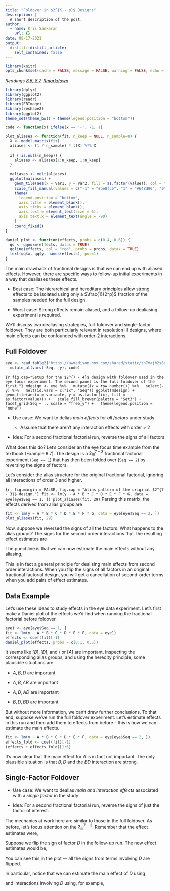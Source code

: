 ```yaml
---
title: "Foldover in $2^{K - p}$ Designs"
description: |
  A short description of the post.
author:
  - name: Kris Sankaran
    url: {}
date: 08-17-2021
output:
  distill::distill_article:
    self_contained: false
---
```


```r
library(knitr)
opts_chunk$set(cache = FALSE, message = FALSE, warning = FALSE, echo = TRUE)
```

_Readings [8.6, 8.7](), [Rmarkdown]()_


```r
library(dplyr)
library(ggplot2)
library(readr)
library(EBImage)
library(reshape2)
library(ggplot2)
theme_set(theme_bw() + theme(legend.position = "bottom"))
```

```r
code <- function(x) ifelse(x == '-', -1, 1)

plot_aliases <- function(fit, n_keep = NULL, n_sample=8) {
  X <- model.matrix(fit)
  aliases <- (1 / n_sample) * t(X) %*% X
  
  if (!is.null(n_keep)) {
    aliases <- aliases[1:n_keep, 1:n_keep]
  }
  
  maliases <- melt(aliases)
  ggplot(maliases) +
    geom_tile(aes(x = Var1, y = Var2, fill = as.factor(value)), col = "black") +
    scale_fill_manual(values = c("-1" = "#be8fc5", "1" = "#648d90", "0" = "#e3e6e3")) +
    theme(
      legend.position = "bottom",
      axis.title = element_blank(),
      axis.ticks = element_blank(),
      axis.text = element_text(size = 6),
      axis.text.x = element_text(angle = -90)
    ) +
    coord_fixed()
}

daniel_plot <- function(effects, probs = c(0.4, 0.6)) { 
  qq <- qqnorm(effects, datax = TRUE)
  qqline(effects, col = "red", probs = probs, datax = TRUE)
  text(qq$x, qq$y, names(effects), pos=1)
}
```
The main drawback of fractional designs is that we can end up with aliased
effects. However, there are specific ways to follow-up initial experiments in a
way that dealiases these effects.

* Best case: The hierarchical and hereditary principles allow strong effects to
be isolated using only a $\frac{1}{2^p}$ fraction of the samples needed for the
full design.

* Worst case: Strong effects remain aliased, and a follow-up dealiasing
experiment is required.

We’ll discuss two dealiasing strategies, full-foldover and single-factor
foldover. They are both particularly relevant in resolution III designs, where
main effects can be confounded with order-2 interactions.

## Full Foldover

```r
eye <- read_table2("https://uwmadison.box.com/shared/static/zh7majh2s6gesnu6f27fl17ncqfuwzev.txt") %>%
  mutate_at(vars(-Seq, -y), code)
```

```{r fig.cap="Setup for the $2^{7 - 4}$ design with foldover used in the eye focus experiment. The second panel is the full foldover of the first."}
mdesign <- eye %>%
  mutate(ix = row_number()) %>%
  select(-y) %>%
  melt(id.vars = c("ix", "Seq"))
ggplot(mdesign) +
  geom_tile(aes(x = variable, y = as.factor(ix), fill = as.factor(value))) +
  scale_fill_brewer(palette = "Set3") +
  facet_grid(Seq ~ ., scale = "free_y") +
  theme(legend.position = "none")
```

* Use case: We want to delias *main effects* for *all factors* under study

	* Assume that there aren’t any interaction effects with order > 2
	
* Idea: For a second fractional factorial run, reverse the signs of all factors

What does this do? Let’s consider an the eye focus time example from the
textbook (Example 8.7). The design is a $2^{7 - 3}_{III}$ fractional factorial
experiment (`Seq == 1`) that has then been folded over (`Seq == 2`) by reversing
the signs of factors.

Let’s consider the alias structure for the original fractional factorial,
ignoring all interactions of order 3 and higher.

```{r, fig.margin = FALSE, fig.cap = "Alias pattern of the original $2^{7 - 3}$ design."}
fit <- lm(y ~ A * B * C * D * E * F * G, data = eye[eye$Seq == 1, ])
plot_aliases(fit, 29)
```
Parsing this matrix, the effects derived from alias groups are
\begin{align*}
[A] = A + BD + CE + FG \\
[B] = B + AD + CF + EG \\
[C] = C + AE + BF + DG \\
[D] = D + AB + CG + EF \\
[E] = E + AC + BG + DF \\
[F] = F + BC + BG + DE \\
[G] = G + CD + BE + AF
\end{align*}

```r
fit <- lm(y ~ A * B * C * D * E * F * G, data = eye[eye$Seq == 2, ])
plot_aliases(fit, 29)
```

Now, suppose we reversed the signs of all the factors. What happens to the alias
groups? The signs for the second order interactions flip! The resulting effect
estimates are
\begin{align*}
[A]^{fold} = A - BD - CE - FG \\
[B]^{fold} = B - AD - CF - EG \\
[C]^{fold} = C - AE - BF - DG \\
[D]^{fold} = D - AB - CG - EF \\
[E]^{fold} = E - AC - BG - DF \\
[F]^{fold} = F - BC - BG - DE \\
[G]^{fold} = G - CD - BE - AF
\end{align*}



The punchline is that we can now estimate the main effects without any aliasing,
\begin{align*}
A = \frac{1}{2}\left(\left[A\right] + \left[A\right]^{fold}\right) \\
B = \frac{1}{2}\left(\left[B\right] + \left[B\right]^{fold}\right) \\
C = \frac{1}{2}\left(\left[C\right] + \left[C\right]^{fold}\right) \\
D = \frac{1}{2}\left(\left[D\right] + \left[D\right]^{fold}\right) \\
E = \frac{1}{2}\left(\left[E\right] + \left[E\right]^{fold}\right) \\
F = \frac{1}{2}\left(\left[F\right] + \left[F\right]^{fold}\right) \\
G = \frac{1}{2}\left(\left[G\right] + \left[G\right]^{fold}\right) \\
\end{align*}

This is in fact a general principle for dealising main effects from second order
interactions. When you flip the signs of all factors in an original fractional
factorial design, you will get a cancellation of second-order terms when you add
pairs of effect estimates.

## Data Example

Let’s use these ideas to study effects in the eye data experiment. Let's first
make a Daniel plot of the effects we'd find when running the fractional
factorial before foldover.

```r
eye1 <- eye[eye$Seq == 1, ]
fit <- lm(y ~ A * B * C * D * E * F, data = eye1)
effects <- coef(fit)[-1]
daniel_plot(effects, probs = c(0.1, 0.5))
```
It seems like $\left[B\right], \left[D\right]$, and / or $\left[A\right]$ are
important. Inspecting the corresponding alias groups, and using the heredity
principle, some plausible situations are

* $A, B, D$ are important

* $A, B, AB$ are important

* $A, D, AD$ are important

* $B, D, BD$ are important

But without more information, we can't draw further conclusions. To that end,
suppose we've run the full foldover experiment. Let's estimate effects in this
run and then add them to effects from before -- this is how we can estimate the
main effects.

```r
fit <- lm(y ~ A * B * C * D * E * F, data = eye[eye$Seq == 2, ])
effects_fold <- coef(fit)[-1]
(effects + effects_fold)[1:6]
```

It's now clear that the main effect for $A$ is in fact not important. The only
plausible situation is that $B, D$ and the $BD$ interaction are strong.

## Single-Factor Foldover

* Use case: We want to dealias *main and interaction effects* associated with a
*single factor* in the study

* Idea: For a second fractional factorial run, reverse the signs of just the
factor of interest.

The mechanics at work here are similar to those in the full foldover. As before,
let’s focus attention on the $2^{7 - 3}_{III}$.  Remember that the effect
estimates were,
\begin{align*}
[A] = A + BD + CE + FG \\
[B] = B + AD + CF + EG \\
[C] = C + AE + BF + DG \\
[D] = D + AB + CG + EF \\
[E] = E + AC + BG + DF \\
[F] = F + BC + BG + DE \\
[G] = G + CD + BE + AF
\end{align*}

Suppose we flip the sign of factor $D$ in the follow-up run. The new effect
estimates would be,
\begin{align*}
[A]^{fold} &= A - BD + CE + FG \\
[B]^{fold} &= B - AD + CF + EG \\
[C]^{fold} &= C + AE + BF + DG \\
[D]^{fold} &= -D + AB + CG + EF \\
[E]^{fold} &= E + AC + BG - DF \\
[F]^{fold} &= F + BC + BG - DE \\
[G]^{fold} &= G - CD + BE + AF
\end{align*}

You can see this in the plot — all the signs from terms involving $D$ are flipped.

In particular, notice that we can estimate the main effect of $D$ using
\begin{align*}
D = \frac{1}{2}\left(\left[D\right] - \left[D\right]^{fold}\right)
\end{align*}

and interactions involving $D$ using, for example,
\begin{align*}
AD = \frac{1}{2}\left(\left[B\right] - \left[B\right]^{fold}\right).
\end{align*}